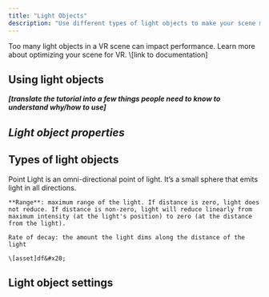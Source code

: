 ```yaml
---
title: "Light Objects"
description: "Use different types of light objects to make your scene more realistic and engaging. "
---
```


<Info>
  Too many light objects in a VR scene can impact performance. Learn more about optimizing your scene for VR. \[link to documentation]
</Info>

## Using light objects

***\[translate the tutorial into a few things people need to know to understand why/how to use]***

## ***Light object properties***

<AccordionGroup>
  <Accordion title="Range" defaultOpen={false}>

  </Accordion>

  <Accordion title="Rate of decay" defaultOpen={false}>

  </Accordion>

  <Accordion title="Dimension" defaultOpen={false}>

  </Accordion>

  <Accordion title="Angle" defaultOpen={false}>

  </Accordion>

  <Accordion title="Softness" defaultOpen={false}>

  </Accordion>
</AccordionGroup>



## Types of light objects

<AccordionGroup>
  <Accordion title="Point light" defaultOpen={false}>
    Point Light is an omni-directional point of light. It’s a small sphere that emits light in all directions.

    **Range**: maximum range of the light. If distance is zero, light does not reduce. If distance is non-zero, light will reduce linearly from maximum intensity (at the light's position) to zero (at the distance from the light).

    Rate of decay: the amount the light dims along the distance of the light

    \[asset]df&#x20;
  </Accordion>

  <Accordion title="Area light" defaultOpen={false} />

  <Accordion title="Spot light" defaultOpen={false} />

  <Accordion title="Directional light" defaultOpen={false} />
</AccordionGroup>

## Light object settings

<AccordionGroup>
  <Accordion title="Color" defaultOpen={false} />

  <Accordion title="Intensity" defaultOpen={false} />
</AccordionGroup>